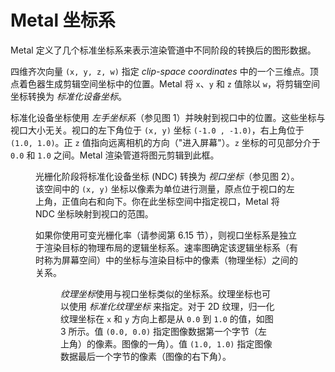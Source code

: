 # Metal 坐标系

<ToBePolishedAfterTranslation />

<OriginalPDF title="1.6 Metal Coordinate Systems" />

Metal 定义了几个标准坐标系来表示渲染管道中不同阶段的转换后的图形数据。

四维齐次向量 `(x, y, z, w)` 指定 _clip-space coordinates_ 中的一个三维点。顶点着色器生成剪辑空间坐标中的位置。Metal 将 `x`、`y` 和 `z` 值除以 `w`，将剪辑空间坐标转换为 _标准化设备坐标_。

标准化设备坐标使用 _左手坐标系_（参见图 1）并映射到视口中的位置。这些坐标与视口大小无关。视口的左下角位于 `(x, y)` 坐标 `(-1.0 , -1.0)`，右上角位于 `(1.0, 1.0)`。正 `z` 值指向远离相机的方向（"进入屏幕"）。`z` 坐标的可见部分介于 `0.0` 和 `1.0` 之间。Metal 渲染管道将图元剪辑到此框。

<Figure
  src={require("./figure_1.png")}
  num="1"
  desc="标准化设备坐标系"
  size={320}
  edge="white"
/>

光栅化阶段将标准化设备坐标 (NDC) 转换为 _视口坐标_（参见图 2）。该空间中的 `(x, y)` 坐标以像素为单位进行测量，原点位于视口的左上角，正值向右和向下。你在此坐标空间中指定视口，Metal 将 NDC 坐标映射到视口的范围。

如果你使用可变光栅化率（请参阅第 6.15 节），则视口坐标系是独立于渲染目标的物理布局的逻辑坐标系。速率图确定该逻辑坐标系（有时称为屏幕空间）中的坐标与渲染目标中的像素（物理坐标）之间的关系。

<Figure
  src={require("./figure_2.png")}
  num="2"
  desc="视口坐标系"
  size={320}
  edge="white"
/>

*纹理坐标*使用与视口坐标类似的坐标系。纹理坐标也可以使用 _标准化纹理坐标_ 来指定。对于 2D 纹理，归一化纹理坐标在 `x` 和 `y` 方向上都是从 `0.0` 到 `1.0` 的值，如图 3 所示。值 `(0.0, 0.0)` 指定图像数据第一个字节（左上角）的像素。图像的一角）。值 `(1.0, 1.0)` 指定图像数据最后一个字节的像素（图像的右下角）。

<Figure
  src={require("./figure_3.png")}
  num="3"
  desc="标准化 2D 纹理坐标系"
  size={320}
  edge="white"
/>
